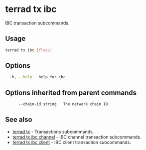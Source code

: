 # terrad tx ibc

IBC transaction subcommands.

## Usage

```sh Terrad
terrad tx ibc [flags]
```

## Options

```sh Terrad
  -h, --help   help for ibc
```

## Options inherited from parent commands

```sh Terrad
      --chain-id string   The network chain ID
```

## See also

* [terrad tx](./terrad_tx.mdx)	 - Transactions subcommands.
* [terrad tx ibc channel](./terrad_tx_ibc_channel.mdx)	 - IBC channel transaction subcommands.
* [terrad tx ibc client](./terrad_tx_ibc_client.mdx)	 - IBC client transaction subcommands.


